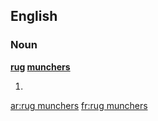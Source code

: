 ==English==

===Noun===
'''[[rug]] [[munchers]]'''

# {{plural of|rug muncher}}

[[ar:rug munchers]]
[[fr:rug munchers]]